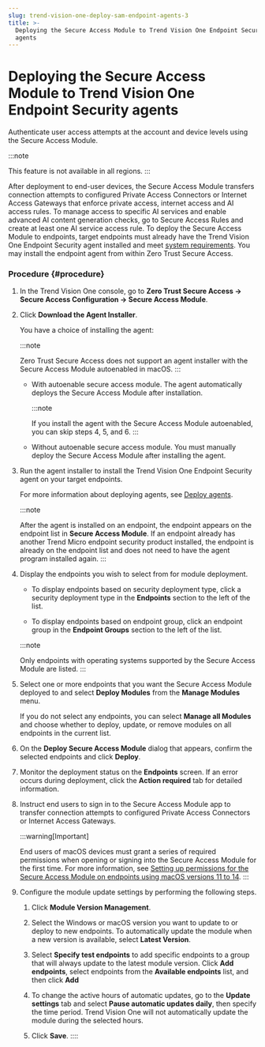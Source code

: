```yaml
---
slug: trend-vision-one-deploy-sam-endpoint-agents-3
title: >-
  Deploying the Secure Access Module to Trend Vision One Endpoint Security
  agents
---
```

# Deploying the Secure Access Module to Trend Vision One Endpoint Security agents

Authenticate user access attempts at the account and device levels using the Secure Access Module.

:::note

This feature is not available in all regions.
:::

After deployment to end-user devices, the Secure Access Module transfers connection attempts to configured Private Access Connectors or Internet Access Gateways that enforce private access, internet access and AI access rules. To manage access to specific AI services and enable advanced AI content generation checks, go to Secure Access Rules and create at least one AI service access rule. To deploy the Secure Access Module to endpoints, target endpoints must already have the Trend Vision One Endpoint Security agent installed and meet [system requirements](secure-access-module-sys-reqs.mdx). You may install the endpoint agent from within Zero Trust Secure Access.

### Procedure {#procedure}

1.  In the Trend Vision One console, go to **Zero Trust Secure Access → Secure Access Configuration → Secure Access Module**.

2.  Click **Download the Agent Installer**.

    You have a choice of installing the agent:

    :::note

    Zero Trust Secure Access does not support an agent installer with the Secure Access Module autoenabled in macOS.
    :::

    - With autoenable secure access module. The agent automatically deploys the Secure Access Module after installation.

      :::note

      If you install the agent with the Secure Access Module autoenabled, you can skip steps 4, 5, and 6.
      :::

    - Without autoenable secure access module. You must manually deploy the Secure Access Module after installing the agent.

3.  Run the agent installer to install the Trend Vision One Endpoint Security agent on your target endpoints.

    For more information about deploying agents, see [Deploy agents](deploy-agents.mdx).

    :::note

    After the agent is installed on an endpoint, the endpoint appears on the endpoint list in **Secure Access Module**. If an endpoint already has another Trend Micro endpoint security product installed, the endpoint is already on the endpoint list and does not need to have the agent program installed again.
    :::

4.  Display the endpoints you wish to select from for module deployment.

    - To display endpoints based on security deployment type, click a security deployment type in the **Endpoints** section to the left of the list.

    - To display endpoints based on endpoint group, click an endpoint group in the **Endpoint Groups** section to the left of the list.

    :::note

    Only endpoints with operating systems supported by the Secure Access Module are listed.
    :::

5.  Select one or more endpoints that you want the Secure Access Module deployed to and select **Deploy Modules** from the **Manage Modules** menu.

    If you do not select any endpoints, you can select **Manage all Modules** and choose whether to deploy, update, or remove modules on all endpoints in the current list.

6.  On the **Deploy Secure Access Module** dialog that appears, confirm the selected endpoints and click **Deploy**.

7.  Monitor the deployment status on the **Endpoints** screen. If an error occurs during deployment, click the **Action required** tab for detailed information.

8.  Instruct end users to sign in to the Secure Access Module app to transfer connection attempts to configured Private Access Connectors or Internet Access Gateways.

    :::warning[Important]

    End users of macOS devices must grant a series of required permissions when opening or signing into the Secure Access Module for the first time. For more information, see [Setting up permissions for the Secure Access Module on endpoints using macOS versions 11 to 14](setup-permissions-sam-macos.mdx).
    :::

9.  Configure the module update settings by performing the following steps.

    1.  Click **Module Version Management**.

    2.  Select the Windows or macOS version you want to update to or deploy to new endpoints. To automatically update the module when a new version is available, select **Latest Version**.

    3.  Select **Specify test endpoints** to add specific endpoints to a group that will always update to the latest module version. Click **Add endpoints**, select endpoints from the **Available endpoints** list, and then click **Add**

    4.  To change the active hours of automatic updates, go to the **Update settings** tab and select **Pause automatic updates daily**, then specify the time period. Trend Vision One will not automatically update the module during the selected hours.

    5.  Click **Save**.
::::
